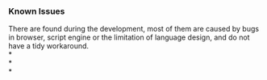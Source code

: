 === Known Issues ===
There are found during the development, most of them are caused by bugs in browser, script engine or the limitation of language design, and do not have a tidy workaround.<br>
 * {{{TAB character may not display correctly in Windows Internet Explorer and HTA. (Trident implementation behavior)}}}<br>
 * {{{Variable definition does not work. (ECMAScript eval behavior)}}}<br>
 * {{{String assignments may not work correctly, if the source string contains NUL character. (Trident behavior)}}}<br>